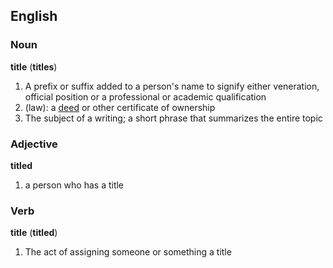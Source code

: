 ==English==

===Noun===
'''title''' ('''titles''')
#A prefix or suffix added to a person's name to signify either veneration, official position or a professional or academic qualification
#(law): a [[deed]] or other certificate of ownership
#The subject of a writing; a short phrase that summarizes the entire topic

===Adjective===
'''titled'''
#a person who has a title

===Verb===
'''title''' ('''titled''')
#The act of assigning someone or something a title